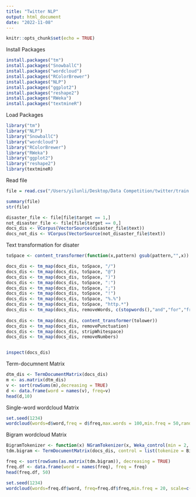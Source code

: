 ```yaml
---
title: "Twitter NLP"
output: html_document
date: "2022-11-08"
---
```


```r
knitr::opts_chunk$set(echo = TRUE)
```

Install Packages
```r
install.packages("tm")
install.packages("SnowballC")
install.packages("wordcloud")
install.packages("RColorBrewer")
install.packages("NLP")
install.packages("ggplot2")
install.packages("reshape2")
install.packages("RWeka")
install.packages("textmineR")
```
Load Packages
```r
library("tm")
library("NLP")
library("SnowballC")
library("wordcloud")
library("RColorBrewer")
library("RWeka")
library("ggplot2")
library("reshape2")
library(textmineR)
```

Read file
```r
file = read.csv("/Users/yilunli/Desktop/Data Competition/twitter/train.csv")

summary(file)
str(file)

disaster_file <- file[file$target == 1,]
not_disaster_file <- file[file$target == 0,]
docs_dis <- VCorpus(VectorSource(disaster_file$text))
docs_not_dis <- VCorpus(VectorSource(not_disaster_file$text))
```

Text transformation for disater
```r
toSpace <- content_transformer(function(x,pattern) gsub(pattern,"",x))

docs_dis <- tm_map(docs_dis, toSpace, "/")
docs_dis <- tm_map(docs_dis, toSpace, "@")
docs_dis <- tm_map(docs_dis, toSpace, ")")
docs_dis <- tm_map(docs_dis, toSpace, ":")
docs_dis <- tm_map(docs_dis, toSpace, ";")
docs_dis <- tm_map(docs_dis, toSpace, "!")
docs_dis <- tm_map(docs_dis, toSpace, "%.%")
docs_dis <- tm_map(docs_dis, toSpace, "http.*")
docs_dis <- tm_map(docs_dis, removeWords, c(stopwords(),"and","for","from","with","that","this","after","was","are","have","you","were","the","just","like"))
                       
docs_dis <- tm_map(docs_dis, content_transformer(tolower))
docs_dis <- tm_map(docs_dis, removePunctuation)
docs_dis <- tm_map(docs_dis, stripWhitespace)
docs_dis <- tm_map(docs_dis, removeNumbers)


inspect(docs_dis)
```
Term-documnent Matrix
```r
dtm_dis <- TermDocumentMatrix(docs_dis)
m <- as.matrix(dtm_dis)
v <- sort(rowSums(m),decreasing = TRUE)
d <- data.frame(word = names(v), freq=v)
head(d,10)
```
Single-word wordcloud Matrix
```r
set.seed(1234)
wordcloud(words=d$word,freq = d$freq,max.words = 100,min.freq = 50,random.order = FALSE,scale=c(2,0.5),rot.per = 0.35,colors =brewer.pal(4, "Dark2"))
```

Bigram wordcloud Matrix
```r
BigramTokenizer <- function(x) NGramTokenizer(x, Weka_control(min = 2, max = 2))
tdm.bigram <- TermDocumentMatrix(docs_dis, control = list(tokenize = BigramTokenizer))

freq <- sort(rowSums(as.matrix(tdm.bigram)), decreasing = TRUE)
freq.df <- data.frame(word = names(freq), freq = freq)
head(freq.df, 50)
```
```r
set.seed(1234)
wordcloud(words=freq.df$word, freq=freq.df$freq,min.freq = 20, scale=c(1.5,0.5),max.words = 50, random.order = FALSE, rot.per=0.35,colors =brewer.pal(4, "Dark2"))
```

